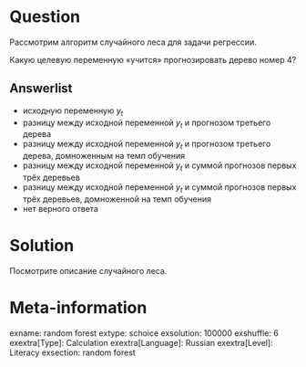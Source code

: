 Question
========

Рассмотрим алгоритм случайного леса для задачи регрессии. 

Какую целевую переменную «учится» прогнозировать дерево номер 4?

Answerlist
----------
* исходную переменную $y_t$
* разницу между исходной переменной $y_t$ и прогнозом третьего дерева 
* разницу между исходной переменной $y_t$ и прогнозом третьего дерева, домноженным на темп обучения 
* разницу между исходной переменной $y_t$ и суммой прогнозов первых трёх деревьев
* разницу между исходной переменной $y_t$ и суммой прогнозов первых трёх деревьев, домноженной на темп обучения 
* нет верного ответа

Solution
========

Посмотрите описание случайного леса.

Meta-information
================
exname: random forest
extype: schoice
exsolution: 100000
exshuffle: 6
exextra[Type]: Calculation
exextra[Language]: Russian
exextra[Level]: Literacy
exsection: random forest
